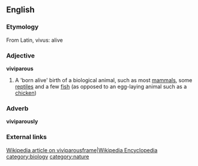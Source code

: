 ==English==
=== Etymology ===
From Latin, vivus: alive

=== Adjective ===
'''viviparous'''
# A 'born alive' birth of a biological animal, such as most [[mammal|mammals]], some [[reptile|reptiles]] and a few [[fish|fish]] (as opposed to an egg-laying animal such as a [[chicken|chicken]])

=== Adverb ===
'''viviparously'''

=== External links ===
[[:w:vivipary|Wikipedia article on viviparous]][[image:Wiki.png|frame|Wikipedia Encyclopedia]]
[[category:biology]]
[[category:nature]]